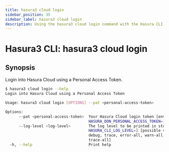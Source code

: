 ```yaml
---
title: hasura3 cloud login
sidebar_position: 35
sidebar_label: hasura3 cloud login
description: Using the hasura3 cloud login command with the Hasura CLI
---
```


# Hasura3 CLI: hasura3 cloud login 

## Synopsis
Login into Hasura Cloud using a Personal Access Token.

```bash
$ hasura3 cloud login --help
Login into Hasura Cloud using a Personal Access Token

Usage: hasura3 cloud login [OPTIONS] --pat <personal-access-token>

Options:
      --pat <personal-access-token>  Your Hasura Cloud login token [env:
                                     HASURA_DDN_PERSONAL_ACCESS_TOKEN=]
      --log-level <log-level>        The log level to be printed in stdout [env:
                                     HASURA_CLI_LOG_LEVEL=] [possible values: error, warn, info,
                                     debug, trace, error-all, warn-all, info-all, debug-all,
                                     trace-all]
  -h, --help                         Print help
```

